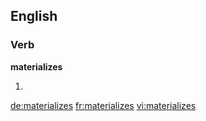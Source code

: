 ==English==

===Verb===
'''materializes'''

# {{third-person singular of|[[materialize]]}}

[[de:materializes]]
[[fr:materializes]]
[[vi:materializes]]